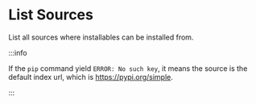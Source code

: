
# List Sources

List all sources where installables can be installed from.

<PacageManagerCommands commands={commands.listSource} />

:::info

If the `pip` command yield `ERROR: No such key`, it means the source is the default index url, which is https://pypi.org/simple.

:::
